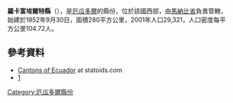 '''羅卡富埃爾特縣'''（{{lang-es|Cantón Rocafuerte}}），是[[厄瓜多爾|厄瓜多爾]]的縣份，位於該國西部，由[[馬納比省|馬納比省]]負責管轄，始建於1852年9月30日，面積280平方公里，2001年人口29,321，人口密度每平方公里104.72人。

{{Coord|0|55|12|S|80|27|36|W|display=title}}

==參考資料==
*[http://www.statoids.com/yec.html Cantons of Ecuador] {{Wayback|url=http://www.statoids.com/yec.html |date=20110628180130 }} at statoids.com
*[http://www.ecuadorencifras.gob.ec/resultados/] {{Wayback|url=http://www.ecuadorencifras.gob.ec/resultados/ |date=20170724030253 }}

{{厄瓜多爾縣份}}

[[Category:厄瓜多爾縣份|Category:厄瓜多爾縣份]]


{{Ecuador-geo-stub}}